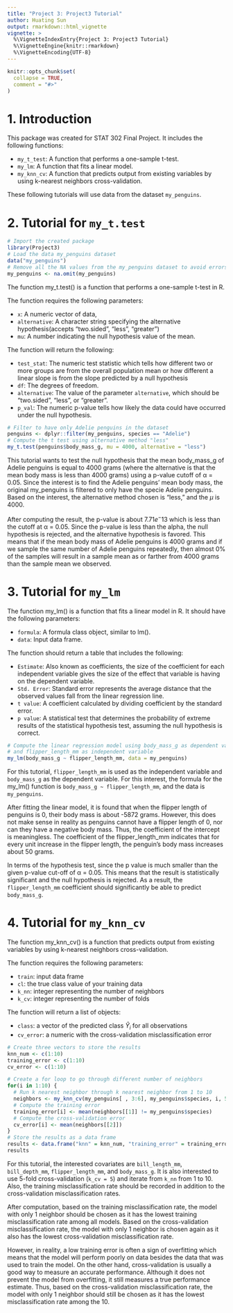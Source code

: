 ```yaml
---
title: "Project 3: Project3 Tutorial"
author: Huating Sun
output: rmarkdown::html_vignette
vignette: >
  %\VignetteIndexEntry{Project 3: Project3 Tutorial}
  %\VignetteEngine{knitr::rmarkdown}
  %\VignetteEncoding{UTF-8}
---
```


```r
knitr::opts_chunk$set(
  collapse = TRUE,
  comment = "#>"
)
```

# 1. Introduction

This package was created for STAT 302 Final Project. It includes the following functions:

* `my_t_test`: A function that performs a one-sample t-test.
* `my_lm`: A function that fits a linear model.
* `my_knn_cv`: A function that predicts output from existing variables by using k-nearest neighbors cross-validation.


These following tutorials will use data from the dataset `my_penguins`.

# 2. Tutorial for `my_t.test`

```r
# Import the created package
library(Project3)
# Load the data my_penguins dataset
data("my_penguins")
# Remove all the NA values from the my_penguins dataset to avoid errors
my_penguins <- na.omit(my_penguins)
```

The function my_t.test() is a function that performs a one-sample t-test in R. 

The function requires the following parameters: 

* `x`: A numeric vector of data, 
* `alternative`: A character string specifying the alternative hypothesis(accepts "two.sided", "less", "greater")
* `mu`: A number indicating the null hypothesis value of the mean. 

The function will return the following:

* `test_stat`: The numeric test statistic which tells how different two or more groups are from the overall population mean or how different a linear slope is from the slope predicted by a null hypothesis
* `df`: The degrees of freedom.
* `alternative`: The value of the parameter `alternative`, which should be "two.sided", "less", or "greater".
* `p_val`: The numeric p-value tells how likely the data could have occurred under the null hypothesis.

```r
# Filter to have only Adelie penguins in the dataset
penguins <- dplyr::filter(my_penguins, species == "Adelie")
# Compute the t test using alternative method "less"
my_t.test(penguins$body_mass_g, mu = 4000, alternative = "less")
```

  \begin{align}
  H_0: \mu &= 4000,\\
  H_a: \mu &< 4000.
  \end{align}

This tutorial wants to test the null hypothesis that the mean body_mass_g of Adelie penguins is equal to 4000 grams (where the alternative is that the mean body mass is less than 4000 grams) using a p-value cutoff of α = 0.05. Since the interest is to find the Adelie penguins' mean body mass, the original my_penguins is filtered to only have the specie Adelie penguins. Based on the interest, the alternative method chosen is "less," and the $\mu$ is 4000.

After computing the result, the p-value is about $7.71e^-13$ which is less than the cutoff at α = 0.05. Since the p-value is less than the alpha, the null hypothesis is rejected, and the alternative hypothesis is favored. This means that if the mean body mass of Adelie penguins is 4000 grams and if we sample the same number of Adelie penguins repeatedly, then almost 0% of the samples will result in a sample mean as or farther from 4000 grams than the sample mean we observed.

# 3. Tutorial for `my_lm`

The function my_lm() is a function that fits a linear model in R. It should have the following parameters:

* `formula`: A formula class object, similar to lm().
* `data`: Input data frame.

The function should return a table that includes the following:

* `Estimate`: Also known as coefficients, the size of the coefficient for each independent variable gives the size of the effect that variable is having on the dependent variable.
* `Std. Error`: Standard error represents the average distance that the observed values fall from the linear regression line.
* `t value`: A coefficient calculated by dividing coefficient by the standard error.
* `p value`: A statistical test that determines the probability of extreme results of the statistical hypothesis test, assuming the null hypothesis is correct.

```r
# Compute the linear regression model using body_mass_g as dependent variable 
# and flipper_length_mm as independent variable
my_lm(body_mass_g ~ flipper_length_mm, data = my_penguins)
```

For this tutorial, `flipper_length_mm` is used as the independent variable and `body_mass_g` as the dependent variable. For this interest, the formula for the my_lm() function is `body_mass_g ~ flipper_length_mm`, and the data is `my_penguins`.

  \begin{align}
  H_0: \beta = 0,\\
  H_a: \beta \neq 0.
  \end{align}


After fitting the linear model, it is found that when the flipper length of penguins is 0, their body mass is about -5872 grams. However, this does not make sense in reality as penguins cannot have a flipper length of 0, nor can they have a negative body mass. Thus, the coefficient of the intercept is meaningless. The coefficient of the flipper_length_mm indicates that for every unit increase in the flipper length, the penguin's body mass increases about 50 grams.

In terms of the hypothesis test, since the p value is much smaller than the given p-value cut-off of α = 0.05. This means that the result is statistically significant and the null hypothesis is rejected. As a result, the `flipper_length_mm` coefficient should significantly be able to predict `body_mass_g`.

# 4. Tutorial for `my_knn_cv`

The function my_knn_cv() is a function that predicts output from existing variables by using k-nearest neighbors cross-validation.

The function requires the following parameters:

* `train`: input data frame
* `cl`: the true class value of your training data
* `k_nn`: integer representing the number of neighbors
* `k_cv`: integer representing the number of folds

The function will return a list of objects:

* `class`: a vector of the predicted class $\hat{Y}_{i}$ for all observations
* `cv_error`: a numeric with the cross-validation misclassification error

```r
# Create three vectors to store the results
knn_num <- c(1:10)
training_error <- c(1:10)
cv_error <- c(1:10)

# Create a for loop to go through different number of neighbors
for(i in 1:10) {
  # Run k nearest neighbor through k nearest neighbor from 1 to 10
  neighbors <- my_knn_cv(my_penguins[ , 3:6], my_penguins$species, i, 5)
  # Compute the training error
  training_error[i] <- mean(neighbors[[1]] != my_penguins$species)
  # Compute the cross-validation error
  cv_error[i] <- mean(neighbors[[2]])
}
# Store the results as a data frame
results <- data.frame("knn" = knn_num, "training_error" = training_error, "cv_error" = cv_error)
results
```

For this tutorial, the interested covariates are `bill_length_mm`, `bill_depth_mm`, `flipper_length_mm`, and `body_mass_g`. It is also interested to use 5-fold cross-validation (`k_cv = 5`) and iterate from `k_nn` from 1 to 10. Also, the training misclassification rate should be recorded in addition to the cross-validation misclassification rates.

After computation, based on the training misclassification rate, the model with only 1 neighbor should be chosen as it has the lowest training misclassification rate among all models. Based on the cross-validation misclassification rate, the model with only 1 neighbor is chosen again as it also has the lowest cross-validation misclassification rate. 

However, in reality, a low training error is often a sign of overfitting which means that the model will perform poorly on data besides the data that was used to train the model. On the other hand, cross-validation is usually a good way to measure an accurate performance. Although it does not prevent the model from overfitting, it still measures a true performance estimate. Thus, based on the cross-validation misclassification rate, the model with only 1 neighbor should still be chosen as it has the lowest misclassification rate among the 10.